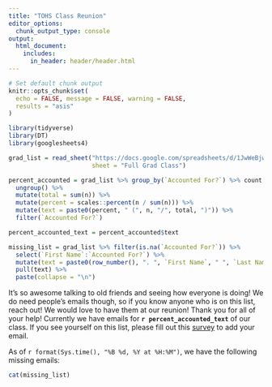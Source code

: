 ```yaml
---
title: "TOHS Class Reunion"
editor_options: 
  chunk_output_type: console
output:
  html_document:
    includes:
      in_header: header/header.html
---
```


```r
# Set default chunk output
knitr::opts_chunk$set(
  echo = FALSE, message = FALSE, warning = FALSE,
  results = "asis"
)
```

```r
library(tidyverse)
library(DT)
library(googlesheets4)
```



```r
grad_list = read_sheet("https://docs.google.com/spreadsheets/d/1JwWeBjwwQHzmGgh8HPuO_0pghzemC3ikpLx_pXlQvsI/edit#gid=1184195844",
                       sheet = "Full Grad Class")

percent_accounted = grad_list %>% group_by(`Accounted For?`) %>% count %>%
  ungroup() %>%
  mutate(total = sum(n)) %>%
  mutate(percent = scales::percent(n / sum(n))) %>%
  mutate(text = paste0(percent, " (", n, "/", total, ")")) %>%
  filter(`Accounted For?`)

percent_accounted_text = percent_accounted$text

missing_list = grad_list %>% filter(is.na(`Accounted For?`)) %>%
  select(`First Name`:`Accounted For?`) %>%
  mutate(text = paste0(row_number(), ". ", `First Name`, " ", `Last Name`)) %>%
  pull(text) %>% 
  paste(collapse = "\n")

```

It's so awesome talking to old friends and seeing how everyone is doing! We do need people's emails though, so if you know anyone who is on this list, reach out! We would love to have them at our reunion! Thank you for all of your help! Currently we have emails for <b>`r percent_accounted_text`</b> of our class. If you see yourself on this list, please fill out this [survey](https://forms.gle/YHxgzqmgfTQhfjE87) to add your email.

As of `r format(Sys.time(), "%B %d, %Y at %H:%M")`, we have the following missing emails:

```r
cat(missing_list)
```

